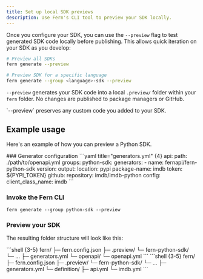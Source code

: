 ```yaml
---
title: Set up local SDK previews
description: Use Fern's CLI tool to preview your SDK locally.
---
```


Once you configure your SDK, you can use the `--preview` flag to test generated
SDK code locally before publishing. This allows quick iteration on your SDK
as you develop:

```bash
# Preview all SDKs
fern generate --preview

# Preview SDK for a specific language
fern generate --group <language>-sdk --preview

```

`--preview` generates your SDK code into a local `.preview/` folder within your
`fern` folder. No changes are published to package managers or GitHub. 

<Tip>
  `--preview` preserves any custom code you added to your SDK.
</Tip>

## Example usage

Here's an example of how you can preview a Python SDK. 

<Steps>
### Generator configuration
```yaml title="generators.yml" {4}
api: 
  path: ./path/to/openapi.yml
groups:
  python-sdk:
    generators:
      - name: fernapi/fern-python-sdk
        version: <Markdown src="/snippets/version-number.mdx"/>
        output:
          location: pypi
          package-name: imdb
          token: ${PYPI_TOKEN}
        github:
          repository: imdb/imdb-python
        config:
          client_class_name: imdb
```

### Invoke the Fern CLI

```shell
fern generate --group python-sdk --preview
```

### Preview your SDK

The resulting folder structure will look like this:

<Tabs>
<Tab title="OpenAPI">
```shell {3-5}
fern/
  ├─ fern.config.json
  ├─ .preview/
    └─ fern-python-sdk/
      └─ ...
  ├─ generators.yml
  └─ openapi/
    └─ openapi.yml
```
</Tab>
<Tab title="Fern Definition">
```shell {3-5}
fern/
  ├─ fern.config.json
  ├─ .preview/
    └─ fern-python-sdk/
      └─ ...
  ├─ generators.yml
  └─ definition/
    ├─ api.yml
    └─ imdb.yml
```
</Tab>
</Tabs>
</Steps>
